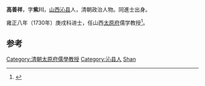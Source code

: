 '''高善祥'''，字'''紫川'''，[[山西|山西]][[沁县|沁县]]人，清朝政治人物。同進士出身。

雍正八年（1730年）庚戌科进士，任山西[[太原府|太原府]]儒学教授<ref>{{cite news|title=沁县进士名录|url=http://www.dfz.changzhi.gov.cn/960rn.jsp?urltype=news.NewsContentUrl&wbnewsid=232132&wbtreeid=21514|accessdate=2013-08-11|newspaper=长治新闻网|deadurl=yes|archiveurl=https://web.archive.org/web/20130819010906/http://www.dfz.changzhi.gov.cn/960rn.jsp?urltype=news.NewsContentUrl&wbnewsid=232132&wbtreeid=21514|archivedate=2013-08-19}}</ref>。

==参考==
{{reflist}}
{{清朝人物小作品}}
{{雍正八年庚戌科殿試金榜}}
{{DEFAULTSORT:Gao高}}

[[Category:清朝太原府儒學教授|Category:清朝太原府儒學教授]]
[[Category:沁县人|Category:沁县人]]
[[Category:高姓|Shan]]